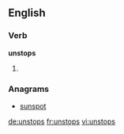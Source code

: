 ==English==

===Verb===
'''unstops'''

# {{third-person singular of|unstop}}

===Anagrams===
* [[sunspot#English|sunspot]]

[[de:unstops]]
[[fr:unstops]]
[[vi:unstops]]